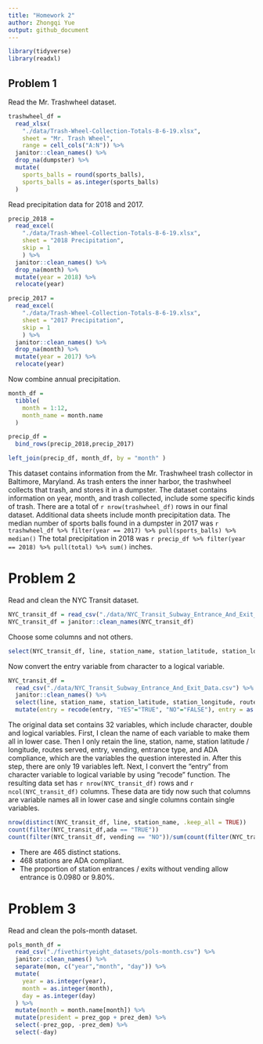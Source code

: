 ```yaml
---
title: "Homework 2"
author: Zhongqi Yue
output: github_document
---
```


```r
library(tidyverse)
library(readxl)
```

## Problem 1

Read the Mr. Trashwheel dataset.

```r
trashwheel_df = 
  read_xlsx(
    "./data/Trash-Wheel-Collection-Totals-8-6-19.xlsx",
    sheet = "Mr. Trash Wheel",
    range = cell_cols("A:N")) %>% 
  janitor::clean_names() %>% 
  drop_na(dumpster) %>% 
  mutate(
    sports_balls = round(sports_balls),
    sports_balls = as.integer(sports_balls)
  )
```

Read precipitation data for 2018 and 2017.

```r
precip_2018 =
  read_excel(
    "./data/Trash-Wheel-Collection-Totals-8-6-19.xlsx",
    sheet = "2018 Precipitation",
    skip = 1
    ) %>% 
  janitor::clean_names() %>% 
  drop_na(month) %>% 
  mutate(year = 2018) %>% 
  relocate(year)

precip_2017 =
  read_excel(
    "./data/Trash-Wheel-Collection-Totals-8-6-19.xlsx",
    sheet = "2017 Precipitation",
    skip = 1
    ) %>% 
  janitor::clean_names() %>% 
  drop_na(month) %>% 
  mutate(year = 2017) %>% 
  relocate(year)
```

Now combine annual precipitation.

```r
month_df = 
  tibble(
    month = 1:12,
    month_name = month.name
  )

precip_df = 
  bind_rows(precip_2018,precip_2017) 

left_join(precip_df, month_df, by = "month" )
```

This dataset contains information from the Mr. Trashwheel trash collector in Baltimore, Maryland. As trash enters the inner harbor, the trashwheel collects that trash, and stores it in a dumpster. The dataset contains information on year, month, and trash collected, include some specific kinds of trash. There are a total of `r nrow(trashwheel_df)` rows in our final dataset. Additional data sheets include month precipitation data.
The median number of sports balls found in a dumpster in 2017 was `r trashwheel_df %>% filter(year == 2017) %>% pull(sports_balls) %>% median()`
The total precipitation in 2018 was `r precip_df %>% filter(year == 2018) %>% pull(total) %>% sum()` inches.

# Problem 2

Read and clean the NYC Transit dataset.

```r
NYC_transit_df = read_csv("./data/NYC_Transit_Subway_Entrance_And_Exit_Data.csv")
NYC_transit_df = janitor::clean_names(NYC_transit_df)
```

Choose some columns and not others.

```r
select(NYC_transit_df, line, station_name, station_latitude, station_longitude, route1, route2, route3, route4, route5, route6, route7, route8, route9, route10, route11, entry, vending, entrance_type, ada)
```

Now convert the entry variable from character to a logical variable.

```r
NYC_transit_df = 
  read_csv("./data/NYC_Transit_Subway_Entrance_And_Exit_Data.csv") %>% 
  janitor::clean_names() %>% 
  select(line, station_name, station_latitude, station_longitude, route1, route2, route3, route4, route5, route6, route7, route8, route9, route10, route11, entry, vending, entrance_type, ada) %>% 
  mutate(entry = recode(entry, "YES"="TRUE", "NO"="FALSE"), entry = as.logical(entry))
```

The original data set contains 32 variables, which include character, double and logical variables. First, I clean the name of each variable to make them all in lower case. Then I only retain the line, station, name, station latitude / longitude, routes served, entry, vending, entrance type, and ADA compliance, which are the variables the question interested in. After this step, there are only 19 variables left. Next, I convert the "entry" from character variable to logical variable by using "recode" function. The resulting data set has `r nrow(NYC_transit_df)` rows and `r ncol(NYC_transit_df)` columns. These data are tidy now such that columns are variable names all in lower case and single columns contain single variables.

```r
nrow(distinct(NYC_transit_df, line, station_name, .keep_all = TRUE))
count(filter(NYC_transit_df,ada == "TRUE"))
count(filter(NYC_transit_df, vending == "NO"))/sum(count(filter(NYC_transit_df, entry == "TRUE"))+count(filter(NYC_transit_df, entry == "FALSE")))
```

* There are 465 distinct stations.
* 468 stations are ADA compliant.
* The proportion of station entrances / exits without vending allow entrance is 0.0980 or 9.80%.

# Problem 3

Read and clean the pols-month dataset.

```r
pols_month_df = 
  read_csv("./fivethirtyeight_datasets/pols-month.csv") %>% 
  janitor::clean_names() %>% 
  separate(mon, c("year","month", "day")) %>% 
  mutate(
    year = as.integer(year),
    month = as.integer(month),
    day = as.integer(day)
  ) %>% 
  mutate(month = month.name[month]) %>% 
  mutate(president = prez_gop + prez_dem) %>% 
  select(-prez_gop, -prez_dem) %>% 
  select(-day)
```

